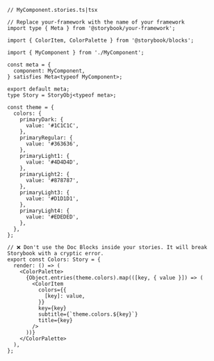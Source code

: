 ```tsx
// MyComponent.stories.ts|tsx

// Replace your-framework with the name of your framework
import type { Meta } from '@storybook/your-framework';

import { ColorItem, ColorPalette } from '@storybook/blocks';

import { MyComponent } from './MyComponent';

const meta = {
  component: MyComponent,
} satisfies Meta<typeof MyComponent>;

export default meta;
type Story = StoryObj<typeof meta>;

const theme = {
  colors: {
    primaryDark: {
      value: '#1C1C1C',
    },
    primaryRegular: {
      value: '#363636',
    },
    primaryLight1: {
      value: '#4D4D4D',
    },
    primaryLight2: {
      value: '#878787',
    },
    primaryLight3: {
      value: '#D1D1D1',
    },
    primaryLight4: {
      value: '#EDEDED',
    },
  },
};

// ❌ Don't use the Doc Blocks inside your stories. It will break Storybook with a cryptic error.
export const Colors: Story = {
  render: () => (
    <ColorPalette>
      {Object.entries(theme.colors).map(([key, { value }]) => (
        <ColorItem
          colors={{
            [key]: value,
          }}
          key={key}
          subtitle={`theme.colors.${key}`}
          title={key}
        />
      ))}
    </ColorPalette>
  ),
};
```
